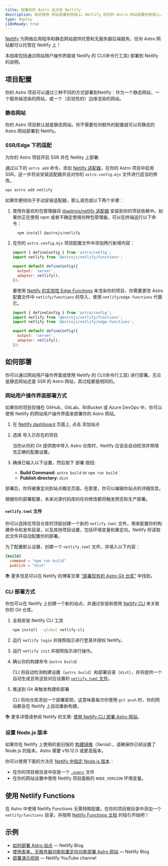 ```yaml
---
title: 部署你的 Astro 站点至 Netlify
description: 如何使用 网站部署到网络上。Netlify 将你的 Astro 网站部署到网络上。
type: deploy
i18nReady: true
---
```

[Netlify](https://netlify.com) 为网络应用程序和静态网站提供托管和无服务器后端服务。任何 Astro 网站都可以托管在 Netlify 上！

本指南包括通过网站用户操作界面或 Netlify 的 CLI(命令行工具) 部署到 Netlify 的说明。

## 项目配置

你的 Astro 项目可以通过三种不同的方式部署到Netlify：作为一个静态网站，一个服务端渲染的网站，或一个（实验性的）边缘渲染的网站。

### 静态网站

你的 Astro 项目默认就是静态网站。你不需要任何额外的配置就可以将静态的 Astro 网站部署到 Netlify。

### SSR/Edge 下的适配

为你的 Astro 项目开启 SSR 并在 Netlity 上部署:

通过以下的 `astro add` 命令，添加 [Netlify 适配器](/en/guides/integrations-guide/netlify/)，在你的 Astro 项目中启用 SSR。这一步将会安装适配器并且对你的 `astro.config.mjs` 文件进行适当的修改。

```bash
npx astro add netlify
```

如果你更倾向于手动安装适配器，那么请完成以下两个步骤：

1. 使用你喜欢的包管理器将 [@astrojs/netlify 适配器](https://github.com/withastro/astro/tree/main/packages/integrations/netlify) 安装到你的项目依赖中。如果你正在使用 npm 或者不确定使用何种包管理器，可以在终端运行以下命令：

    ```bash
      npm install @astrojs/netlify
    ```

2. 在你的 `astro.config.mjs` 项目配置文件中添加两行新增内容：

    ```js title="astro.config.mjs" ins={2, 5-6}
    import { defineConfig } from 'astro/config';
    import netlify from '@astrojs/netlify/functions';

    export default defineConfig({
      output: 'server',
      adapter: netlify(),
    });
    ```

    要使用 [Netlify 的实验性 Edge Functions](https://docs.netlify.com/netlify-labs/experimental-features/edge-functions/#app) 来渲染你的项目，你需要更改 Astro 配置文件中 `netlify/functions` 的导入，使用 `netlify/edge-functions` 代替它。
      ```js title="astro.config.mjs" ins={3} del={2}
      import { defineConfig } from 'astro/config';
      import netlify from '@astrojs/netlify/functions';
      import netlify from '@astrojs/netlify/edge-functions';

      export default defineConfig({
        output: 'server',
        adapter: netlify(),
      });
      ```

## 如何部署

你可以通过网站用户操作界面或使用 Netlify 的 CLI(命令行工具) 进行部署。无论是静态网站还是 SSR 的 Astro 网站，其过程都是相同的。

### 网站用户操作界面部署方式

如果你的项目存储在 GitHub、GitLab、BitBucket 或 Azure DevOps 中，你可以使用 Netlify 的网站用户操作界面来部署你的 Astro 网站。

1. 在 [Netlify dashboard](https://app.netlify.com/) 页面上, 点击 <kbd>添加站点</kbd>

2. 选择 <kbd>导入已存在的项目</kbd>

    当你从你的 Git 提供商中导入 Astro 仓库时，Netlify 应该会自动检测并预填充正确的配置设置。

3. 确保已输入以下设置，然后按下 <kbd>部署</kbd> 按钮:

    - **Build Command:** `astro build` or `npm run build`
    - **Publish directory:** `dist`

 部署后，你将被重定向到站点概览页面。在那里，你可以编辑你站点的详细信息。

根据你的部署配置，未来对源代码库的任何修改都将触发预览和生产部署。

#### `netlify.toml` 文件

你可以选择在项目仓库的顶层创建一个新的 `netlify.toml` 文件，用来配置你的构建命令和发布目录，以及其他项目设置，包括环境变量和重定向。Netlify 将读取此文件并自动配置你的部署。

为了配置默认设置，创建一个 `netlify.toml` 文件，并填入以下内容：

```toml
[build]
  command = "npm run build"
  publish = "dist"
```

📚 更多信息可以在 Netlify 的博客文章 [“部署现有的 Astro Git 仓库”](https://www.netlify.com/blog/how-to-deploy-astro/#deploy-an-existing-git-repository-to-netlify) 中找到。



### CLI 部署方式

你也可以在 Netlify 上创建一个新的站点，并通过安装和使用 [Netlify CLI](https://cli.netlify.com/) 来关联你的 Git 仓库。

1. 全局安装 Netlify CLI 工具

    ```bash
    npm install --global netlify-cli
    ```

2. 运行 `netlify login` 并按照指示进行登录并授权 Netlify。
3. 运行 `netlify init` 并按照指示进行操作。
4. 确认你的构建命令 (`astro build`)

    CLI 将自动检测构建设置（`astro build`）和部署目录（`dist`），并将提供一个自动生成且有这些对应设置的 [`netlify.toml` 文件](#netlifytoml-file)。

5. 推送到 Git 来触发构建和部署

    CLI 将向仓库添加一个部署密钥，这意味着每次你使用 `git push` 时，你的网站都会在 Netlify 上自动重新构建。

📚 更多详情请参阅 Netlify 的文章: [使用 Netlify CLI 部署 Astro 网站](https://www.netlify.com/blog/how-to-deploy-astro/#link-your-astro-project-and-deploy-using-the-netlify-cli)。

### 设置 Node.js 版本

如果你在 Netlify 上使用的是旧版的 [构建镜像](https://docs.netlify.com/configure-builds/get-started/#build-image-selection)（Xenial），请确保你已经设置了 Node.js 的版本。Astro 需要 v16.12.0 或更高版本。

你可以使用下面的方法在 [Netlify 中指定 Node.js 版本](https://docs.netlify.com/configure-builds/manage-dependencies/#node-js-and-javascript)：
- 在你的项目根目录中存放一个 [`.nvmrc`](https://github.com/nvm-sh/nvm#nvmrc) 文件
- 在你的网站设置中使用 Netlify 项目面板的 `NODE_VERSION` 环境变量。

## 使用 Netlify Functions

在 Astro 中使用 Netlify Functions 无需特殊配置。在你的项目根目录中添加一个 `netlify/functions` 目录，并按照 [Netlify Functions 文档](https://docs.netlify.com/functions/overview/) 的指引开始吧！

## 示例

- [如何部署 Astro 站点](https://www.netlify.com/blog/how-to-deploy-astro/) — Netlify Blog
- [使用表单、无服务器功能和重定向功能部署 Astro 网站](https://www.netlify.com/blog/deploy-an-astro-site-with-forms-serverless-functions-and-redirects/) — Netlify Blog
- [部署演示视频](https://youtu.be/GrSLYq6ZTes) — Netlify YouTube channel
